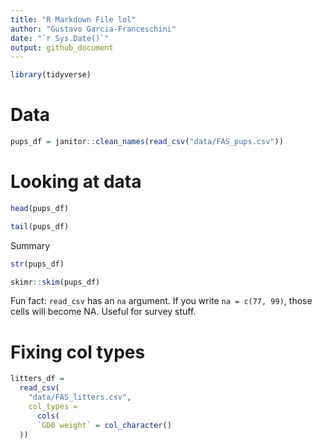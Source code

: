 ```yaml
---
title: "R Markdown File lol"
author: "Gustavo Garcia-Franceschini"
date: "`r Sys.Date()`"
output: github_document
---
```


```r
library(tidyverse)
```

# Data

```r
pups_df = janitor::clean_names(read_csv("data/FAS_pups.csv"))
```

# Looking at data 

```r
head(pups_df)

tail(pups_df)
```

Summary

```r
str(pups_df)
```

```r
skimr::skim(pups_df)
```

Fun fact: `read_csv` has an `na` argument. If you write `na = c(77, 99)`, those cells will become NA. Useful for survey stuff.

# Fixing col types

```r
litters_df =
  read_csv(
    "data/FAS_litters.csv",
    col_types =
      cols(
      `GD0 weight` = col_character()
  ))
```

